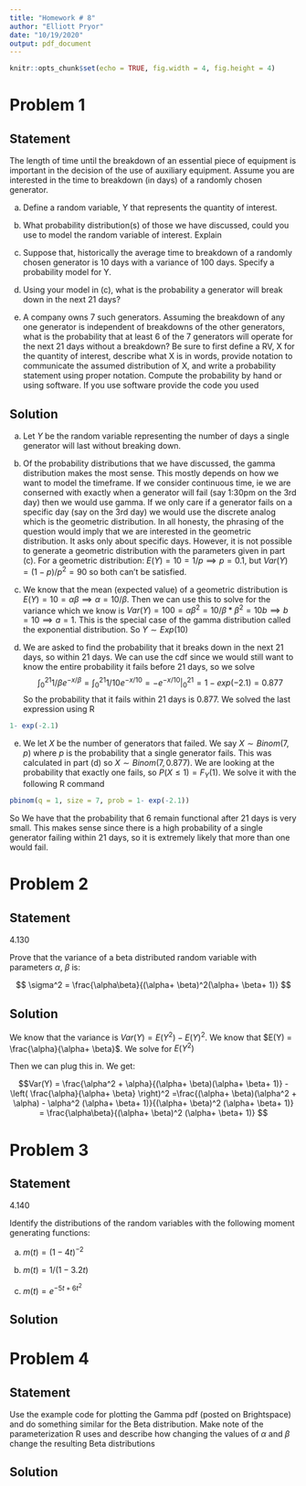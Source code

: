 ```yaml
---
title: "Homework # 8"
author: "Elliott Pryor"
date: "10/19/2020"
output: pdf_document
---
```


```r
knitr::opts_chunk$set(echo = TRUE, fig.width = 4, fig.height = 4)
```

\renewcommand{\a}{\alpha}
\renewcommand{\b}{\beta}
\newcommand*\Eval[3]{\left.#1\right\rvert_{#2}^{#3}}

# Problem 1
## Statement

The length of time until the breakdown of an essential piece of equipment is important
in the decision of the use of auxiliary equipment. Assume you are interested in the time
to breakdown (in days) of a randomly chosen generator.

a. Define a random variable, Y that represents the quantity of interest.

b. What probability distribution(s) of those we have discussed, could you use to
model the random variable of interest. Explain

c. Suppose that, historically the average time to breakdown of a randomly chosen
generator is 10 days with a variance of 100 days. Specify a probability model for Y.

d. Using your model in (c), what is the probability a generator will break down in
the next 21 days?

e. A company owns 7 such generators. Assuming the breakdown of any one generator
is independent of breakdowns of the other generators, what is the probability that at
least 6 of the 7 generators will operate for the next 21 days without a breakdown?
Be sure to first define a RV, X for the quantity of interest, describe what X is in
words, provide notation to communicate the assumed distribution of X, and write
a probability statement using proper notation. Compute the probability by hand
or using software. If you use software provide the code you used

\hrule
## Solution

a. Let $Y$ be the random variable representing the number of days a single generator will last without breaking down.

b. Of the probability distributions that we have discussed, the gamma distribution
makes the most sense. This mostly depends on how we want to model the timeframe.
If we consider continuous time, ie we are conserned with exactly when a generator
will fail (say 1:30pm on the 3rd day) then we would use gamma. If we only care if a generator fails on a specific
day (say on the 3rd day) we would use the discrete analog which is the geometric distribution. 
In all honesty, the phrasing of the question would imply that we are interested in the geometric distribution.
It asks only about specific days. However, it is not possible to generate a geometric
distribution with the parameters given in part (c). For a geometric distribution:
$E(Y) = 10 = 1/p \implies p = 0.1$, but $Var(Y) = (1-p)/p^2 = 90$ so both can't be satisfied. 

c. We know that the mean (expected value) of a geometric distribution is 
$E(Y) = 10 = \a \b \implies \a = 10/ \b$. Then we can use this to solve for the variance
which we know is $Var(Y) = 100 = \a \b^2 = 10/ \b * \b^2 = 10 b \implies b = 10 \implies a = 1$.
This is the special case of the gamma distribution called the exponential distribution.
So $Y \sim Exp(10)$



d. We are asked to find the probability that it breaks down in the next 21 days, so within 21 days. 
We can use the cdf since we would still want to know the entire probability it fails before 21 days, so we solve
$$\int_0 ^{21} 1/\b e^{-x/ \b} = \int_0 ^{21} 1/10 e^{-x/10} = \Eval{-e^{-x/10}}{0}{21} = 1 - exp(-2.1) = 0.877$$
So the probability that it fails within 21 days is 0.877.
We solved the last expression using R
```R
1- exp(-2.1)
```

e. We let $X$ be the number of generators that failed. We say $X \sim Binom(7, p)$ where $p$ is the probability
that a single generator fails. This was calculated in part (d) so $X \sim Binom(7, 0.877)$.
We are looking at the probability that exactly one fails, so $P(X \leq 1) = F_Y(1)$.
We solve it with the following R command
```R
pbinom(q = 1, size = 7, prob = 1- exp(-2.1))

```
So We have that the probability that 6 remain functional after 21 days is very small.
This makes sense since there is a high probability of a single generator failing within 21 days,
so it is extremely likely that more than one would fail. 


# Problem 2
## Statement

4.130

Prove that the variance of a beta distributed random variable with parameters $\alpha$, $\beta$ is:

$$
\sigma^2 = \frac{\a \b}{(\a + \b)^2(\a + \b + 1)}
$$

## Solution

We know that the variance is $Var(Y) = E(Y^2) - E(Y)^2$. We know that $E(Y) = \frac{\a}{\a + \b}$. We solve for $E(Y^2)$

\begin{align*}
E(Y^2) &= \int_0^1 y^2 \frac{1}{\beta(\a, \b)} y^{\a -1} (1-y)^{\b - 1} dy\\
&= \frac{1}{\beta(\a, \b)} \int_0^1 y^{(\a + 2) -1} (1-y)^{\b - 1} dy\\
&= \frac{1}{\beta(\a, \b)} \int_0^1 \frac{\beta(\a + 2, \b)}{\beta(\a + 2, \b)}
y^{(\a + 2) -1} (1-y)^{\b - 1} dy\\
&= \frac{\beta(\a + 2, \b)}{\beta(\a, \b)} \int_0^1 f_Z(z) dz \quad \quad Z \sim Beta(\a + 1, \b)\\
&= \frac{\Gamma(\a + 2)\Gamma(\b)}{\Gamma(\a + 2 + \b)} \frac{\Gamma(\a + \b)}{\Gamma(\a) \Gamma(\b)}\\
&= \frac{\a(\a + 1) \Gamma(\a)\Gamma(\b)}{(\a + \b)(\a + \b + 1) \Gamma(\a + \b)} \frac{\Gamma(\a + \b)}{\Gamma(\a) \Gamma(\b)}\\
&= \frac{\a^2 + \a}{(\a + \b)(\a + \b + 1)}\\
\end{align*}

Then we can plug this in. We get:

$$Var(Y) = \frac{\a^2 + \a}{(\a + \b)(\a + \b + 1)} - \left( \frac{\a}{\a + \b} \right)^2 =\frac{(\a + \b)(\a^2 + \a) - \a^2 (\a + \b + 1)}{(\a + \b)^2 (\a + \b + 1)} = \frac{\a \b}{(\a + \b)^2 (\a + \b + 1)} $$



# Problem 3
## Statement

4.140

Identify the distributions of the random variables with the following moment generating functions:

a. $m(t) = (1-4t)^{-2}$

b. $m(t) = 1/(1- 3.2t)$

c. $m(t) = e^{-5t + 6t^2}$


\hrule

## Solution








# Problem 4
## Statement


Use the example code for plotting the Gamma pdf (posted on Brightspace) and do
something similar for the Beta distribution. Make note of the parameterization R uses
and describe how changing the values of $\a$ and $\b$ change the resulting Beta distributions

\hrule

## Solution








